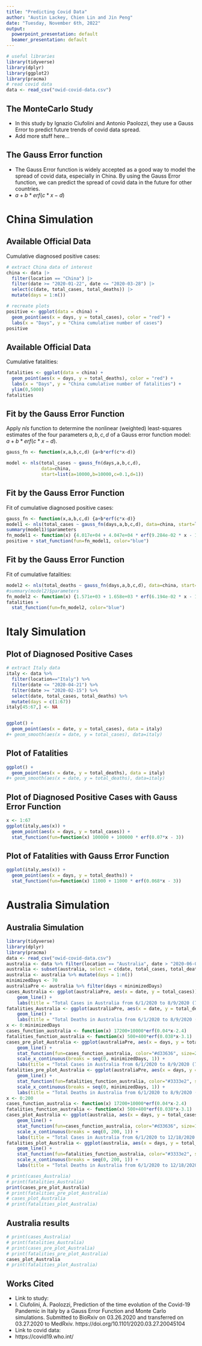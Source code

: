 ```yaml
---
title: "Predicting Covid Data"
author: "Austin Lackey, Chien Lin and Jin Peng"
date: "Tuesday, November 6th, 2022"
output:
  powerpoint_presentation: default
  beamer_presentation: default
---
```


```r
# useful libraries
library(tidyverse)
library(dplyr)
library(ggplot2)
library(pracma)
# read covid data
data <- read_csv("owid-covid-data.csv")
```

## The MonteCarlo Study

- In this study by Ignazio Ciufolini and Antonio Paolozzi, they use a Gauss Error to predict future trends of covid data spread.
- Add more stuff here...

## The Gauss Error function

- The Gauss Error function is widely accepted as a good way to model the spread of covid data, especially in China. By using
the Gauss Error function, we can predict the spread of covid data in the future for other countries.
- $a+b*erf(c*x-d)$

# China Simulation

## Available Official Data

Cumulative diagnosed positive cases:

```r
# extract China data of interest
china <- data |>
  filter(location == "China") |>
  filter(date >= "2020-01-22", date <= "2020-03-28") |>
  select(c(date, total_cases, total_deaths)) |>
  mutate(days = 1:n())

# recreate plots
positive <- ggplot(data = china) +
  geom_point(aes(x = days, y = total_cases), color = "red") +
  labs(x = "Days", y = "China cumulative number of cases")
positive
```

## Available Official Data

Cumulative fatalities:

```r
fatalities <- ggplot(data = china) +
  geom_point(aes(x = days, y = total_deaths), color = "red") +
  labs(x = "Days", y = "China cumulative number of fatalities") +
  ylim(0,5000)
fatalities
```

## Fit by the Gauss Error Function

Apply $nls$ function to determine the nonlinear (weighted) least-squares estimates of the four parameters $a,b,c,d$ of a Gauss error function model: $a+b*erf(c*x-d)$.

```r
gauss_fn <- function(x,a,b,c,d) {a+b*erf(c*x-d)}
```

```r
model <- nls(total_cases ~ gauss_fn(days,a,b,c,d), 
             data=china, 
             start=list(a=10000,b=10000,c=0.1,d=1))
```

## Fit by the Gauss Error Function

Fit of cumulative diagnosed positive cases:

```r
gauss_fn <- function(x,a,b,c,d) {a+b*erf(c*x-d)}
model1 <- nls(total_cases ~ gauss_fn(days,a,b,c,d), data=china, start=list(a=10000,b=10000,c=0.1,d=1))
summary(model1)$parameters
fn_model1 <- function(x) {4.017e+04 + 4.047e+04 * erf(9.284e-02 * x - 1.732e+00)}
positive + stat_function(fun=fn_model1, color="blue")
```

## Fit by the Gauss Error Function

Fit of cumulative fatalities:

```r
model2 <- nls(total_deaths ~ gauss_fn(days,a,b,c,d), data=china, start=list(a=10000,b=10000,c=0.1,d=1))
#summary(model2)$parameters
fn_model2 <- function(x) {1.571e+03 + 1.658e+03 * erf(6.194e-02 * x - 1.533e+00)}
fatalities +
  stat_function(fun=fn_model2, color="blue")
```

# Italy Simulation

## Plot of Diagnosed Positive Cases

```r
# extract Italy data
italy <- data %>% 
  filter(location=="Italy") %>% 
  filter(date <= "2020-04-21") %>%
  filter(date >= "2020-02-15") %>%
  select(date, total_cases, total_deaths) %>% 
  mutate(days = c(1:67))
italy[45:67,] <- NA


ggplot() +
  geom_point(aes(x = date, y = total_cases), data = italy)
#+ geom_smooth(aes(x = date, y = total_cases), data=italy)
```

## Plot of Fatalities

```r
ggplot() +
  geom_point(aes(x = date, y = total_deaths), data = italy)
#+ geom_smooth(aes(x = date, y = total_deaths), data=italy)
```

## Plot of Diagnosed Positive Cases with Gauss Error Function

```r
x <- 1:67
ggplot(italy,aes(x)) +
  geom_point(aes(x = days, y = total_cases)) +
  stat_function(fun=function(x) 100000 + 100000 * erf(0.07*x - 3))
```

## Plot of Fatalities with Gauss Error Function

```r
ggplot(italy,aes(x)) +
  geom_point(aes(x = days, y = total_deaths)) +
  stat_function(fun=function(x) 11000 + 11000 * erf(0.068*x - 3))
```

# Australia Simulation

## Australia Simulation
```r
library(tidyverse)
library(dplyr)
library(pracma)
data <- read_csv("owid-covid-data.csv")
australia <- data %>% filter(location == "Australia", date > "2020-06-01", date < "2020-12-19")
australia <- subset(australia, select = c(date, total_cases, total_deaths))
australia <- australia %>% mutate(days = 1:n())
minimizedDays <- 70
australiaPre <- australia %>% filter(days < minimizedDays)
cases_Australia <- ggplot(australiaPre, aes(x = date, y = total_cases)) + 
    geom_line() + 
    labs(title = "Total Cases in Australia from 6/1/2020 to 8/9/2020 (70 days)", x = "Date", y = "Total Cases")
fatalities_Australia <- ggplot(australiaPre, aes(x = date, y = total_deaths)) +
    geom_line() + 
    labs(title = "Total Deaths in Australia from 6/1/2020 to 8/9/2020 (70 days)", x = "Date", y = "Total Deaths")
x <- 0:minimizedDays
cases_function_australia <- function(x) 17200+10000*erf(0.04*x-2.4)
fatalities_function_australia <- function(x) 500+400*erf(0.038*x-3.1)
cases_pre_plot_Australia <- ggplot(australiaPre, aes(x = days, y = total_cases)) + 
    geom_line() + 
    stat_function(fun=cases_function_australia, color="#d33636", size=2, linetype="dotted") +
    scale_x_continuous(breaks = seq(0, minimizedDays, 1)) +
    labs(title = "Total Cases in Australia from 6/1/2020 to 8/9/2020 (70 days)", x = "Days", y = "Total Cases")
fatalities_pre_plot_Australia <- ggplot(australiaPre, aes(x = days, y = total_deaths)) +
    geom_line() + 
    stat_function(fun=fatalities_function_australia, color="#3333e2", size=2, linetype="dotted") +
    scale_x_continuous(breaks = seq(0, minimizedDays, 1)) +
    labs(title = "Total Deaths in Australia from 6/1/2020 to 8/9/2020 (70 days)", x = "Days", y = "Total Deaths")
x <- 0:200
cases_function_australia <- function(x) 17200+10000*erf(0.04*x-2.4)
fatalities_function_australia <- function(x) 500+400*erf(0.038*x-3.1)
cases_plot_Australia <- ggplot(australia, aes(x = days, y = total_cases)) + 
    geom_line() + 
    stat_function(fun=cases_function_australia, color="#d33636", size=1.5) +
    scale_x_continuous(breaks = seq(0, 200, 1)) +
    labs(title = "Total Cases in Australia from 6/1/2020 to 12/18/2020 (200 days)", x = "Days", y = "Total Cases")
fatalities_plot_Australia <- ggplot(australia, aes(x = days, y = total_deaths)) +
    geom_line() + 
    stat_function(fun=fatalities_function_australia, color="#3333e2", size=1.5) +
    scale_x_continuous(breaks = seq(0, 200, 1)) +
    labs(title = "Total Deaths in Australia from 6/1/2020 to 12/18/2020 (200 days)", x = "Days", y = "Total Deaths")
```
```r
# print(cases_Australia)
# print(fatalities_Australia)
print(cases_pre_plot_Australia)
# print(fatalities_pre_plot_Australia)
# cases_plot_Australia
# print(fatalities_plot_Australia)
```

## Australia results

```r
# print(cases_Australia)
# print(fatalities_Australia)
# print(cases_pre_plot_Australia)
# print(fatalities_pre_plot_Australia)
cases_plot_Australia
# print(fatalities_plot_Australia)
```

## Works Cited
- Link to study:
- I. Ciufolini, A. Paolozzi, Prediction of the time evolution of the Covid-19 Pandemic in Italy by a Gauss
Error Function and Monte Carlo simulations. Submitted to BioRxiv on 03.26.2020 and transferred on
03.27.2020 to MedRxiv. https://doi.org/10.1101/2020.03.27.20045104
- Link to covid data:
- https://covid19.who.int/